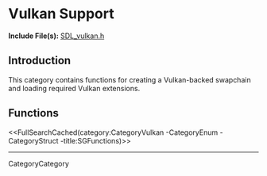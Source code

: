<!-- #master-page:CategoryTemplate -->
<!-- #master-date:Unknown-Date -->
<!-- pragma camelcase off -->
<!-- format wiki -->
<!-- language en -->

= Vulkan Support =


'''Include File(s):''' [http://hg.libsdl.org/SDL/file/default/include/SDL_vulkan.h SDL_vulkan.h]




== Introduction ==

This category contains functions for creating a Vulkan-backed swapchain and loading required Vulkan extensions.

== Functions ==
<<FullSearchCached(category:CategoryVulkan -CategoryEnum -CategoryStruct -title:SGFunctions)>>

----
CategoryCategory
